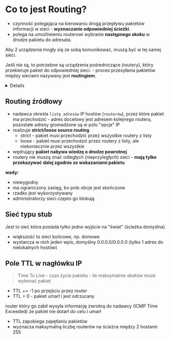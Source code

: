 
# Co to jest Routing?

- czynność polegająca na kierowaniu drogą przepływu pakietów informacji w sieci - **wyznaczanie odpowiedniej ścieżki**.
- polega na umożliwieniu routerowi wybranie **następnego skoku** w drodze pakietu do adresata.

<Callout type="warning">
  Aby 2 urządzenia mogły się ze sobą komunikować, muszą być w tej samej sieci.
</Callout>

<Callout type="info">

Jeśli nie są, to potrzebne są urządzenia pośredniczące (routery), który przekieruje pakiet do odpowiedniej sieci. - proces przesyłania pakietów między sieciami nazywany jest **routingiem**.

</Callout>

<Details summary='więcej o bramie domyślnej...'>

- host musi mieć skonfigurowany adres `bramy domyślnej`, aby wiedział, gdzie kierować pakiety, których nie może dostarczyć bezpośrednio.
- da się ją nadpisać zmieniając ustawienia karty sieciowej
- brama jest w tej samej sieci co host
- da się znaleźć ją poleceniem `ipconfig` (default gateway)
- interfejs routera jest hostem w sieci, router może mieć wiele interfejsów
- router ma tablice routingu, które określają, jakie pakiety kierować do jakich interfejsów

</Details>

## Routing źródłowy

- nadawca określa `listę adresów` IP hostów (`routerów`), przez które pakiet ma przechodzić - adres docelowy jest adresem kolejnego routera, pozostałe adresy gromadzone są w polu "opcje" IP
- realizuje **strict/loose source routing**
  - strict - pakiet musi przechodzić przez wszystkie routery z listy
  - loose - pakiet musi przechodzić przez routery z listy, ale niekoniecznie przez wszystkie
- wędrujący **pakiet nabywa wiedzę o drodze powrotnej**
- routery nie muszą znać odległych (nieprzyległych) sieci - **mają tylko przekazywać dalej zgodnie ze wskazaniami pakietu**

**wady:**

- niewygodny
- ma ograniczony zasięg, bo pole obcje jest skończone
- rzadko jest wykorzystywany
- administratorzy sieci często go blokują

## Sieć typu **stub**

Jest to sieć która posiada tylko jedno wyjście na "świat" (ścieżka domyślna)

- większość to sieci końcowe, np. domowe
- wystarcza w nich jeden wpis, domyślny 0.0.0.0/0.0.0.0 (tylko 1 adres do nielokalnych hostów)

## Pole TTL w nagłówku IP

> Time To Live - czas życia pakietu - ile maksymalnie skoków może wykonać pakiet

- TTL += -1 po przejściu przez router
- TTL = 0 - pakiet umarł i jest odrzucany

router który go zabił wysyła informację zwrotną do nadawcy (ICMP Time Exceeded) że pakiet nie dotarł do celu i umarł

- TTL zapobiega zapętlaniu pakietów
- wyznacza maksymalną liczbę routerów na ścieżce między 2 hostami: 255
